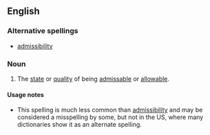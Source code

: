==English==
{{wikipedia|dab=admissibility}}

===Alternative spellings===
* [[admissibility]]

===Noun===
{{en-noun|admissabilities}}

# The [[state]] or [[quality]] of being [[admissable]] or [[allowable]].

====Usage notes====
* This spelling is much less common than [[admissibility]] and may be considered a misspelling by some, but not in the US, where many dictionaries show it as an alternate spelling.